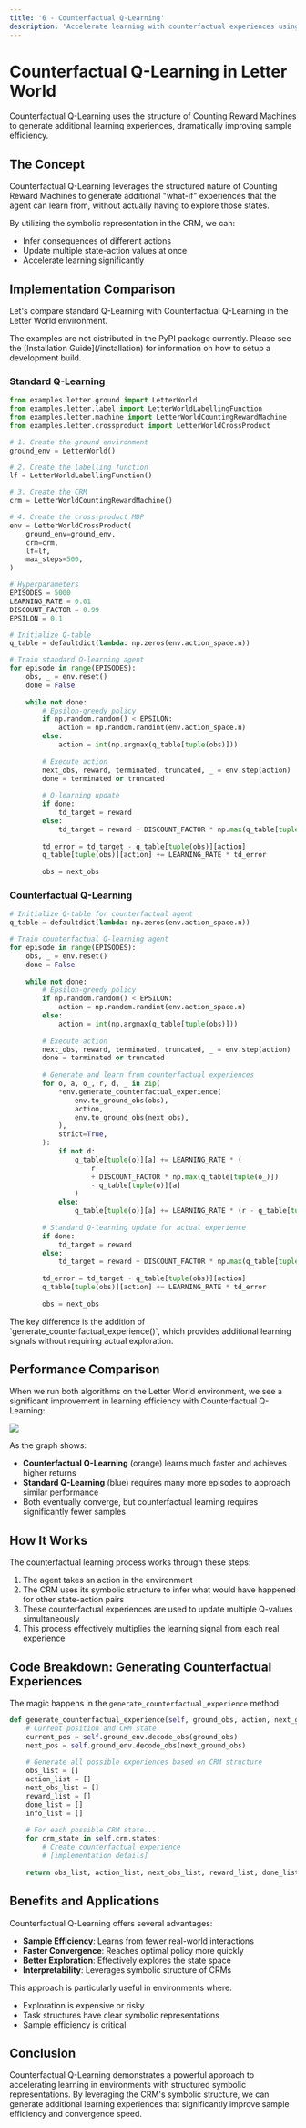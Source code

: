 ```yaml
---
title: '6 - Counterfactual Q-Learning'
description: 'Accelerate learning with counterfactual experiences using Counting Reward Machines'
---
```



# Counterfactual Q-Learning in Letter World

<Info>
	Counterfactual Q-Learning uses the structure of Counting Reward Machines to generate additional learning experiences, dramatically improving sample efficiency.
</Info>

## The Concept

Counterfactual Q-Learning leverages the structured nature of Counting Reward Machines to generate additional "what-if" experiences that the agent can learn from, without actually having to explore those states.

By utilizing the symbolic representation in the CRM, we can:
- Infer consequences of different actions
- Update multiple state-action values at once
- Accelerate learning significantly

## Implementation Comparison

Let's compare standard Q-Learning with Counterfactual Q-Learning in the Letter World environment.

<Warning>
	The examples are not distributed in the PyPI package currently. Please see the [Installation Guide](/installation)
	for information on how to setup a development build.
</Warning>

### Standard Q-Learning

```python
from examples.letter.ground import LetterWorld
from examples.letter.label import LetterWorldLabellingFunction
from examples.letter.machine import LetterWorldCountingRewardMachine
from examples.letter.crossproduct import LetterWorldCrossProduct

# 1. Create the ground environment
ground_env = LetterWorld()

# 2. Create the labelling function
lf = LetterWorldLabellingFunction()

# 3. Create the CRM
crm = LetterWorldCountingRewardMachine()

# 4. Create the cross-product MDP
env = LetterWorldCrossProduct(
    ground_env=ground_env,
    crm=crm,
    lf=lf,
    max_steps=500,
)

# Hyperparameters
EPISODES = 5000
LEARNING_RATE = 0.01
DISCOUNT_FACTOR = 0.99
EPSILON = 0.1

# Initialize Q-table
q_table = defaultdict(lambda: np.zeros(env.action_space.n))

# Train standard Q-learning agent
for episode in range(EPISODES):
    obs, _ = env.reset()
    done = False
    
    while not done:
        # Epsilon-greedy policy
        if np.random.random() < EPSILON:
            action = np.random.randint(env.action_space.n)
        else:
            action = int(np.argmax(q_table[tuple(obs)]))
            
        # Execute action
        next_obs, reward, terminated, truncated, _ = env.step(action)
        done = terminated or truncated
        
        # Q-learning update
        if done:
            td_target = reward
        else:
            td_target = reward + DISCOUNT_FACTOR * np.max(q_table[tuple(next_obs)])
            
        td_error = td_target - q_table[tuple(obs)][action]
        q_table[tuple(obs)][action] += LEARNING_RATE * td_error
        
        obs = next_obs
```

### Counterfactual Q-Learning 

```python
# Initialize Q-table for counterfactual agent
q_table = defaultdict(lambda: np.zeros(env.action_space.n))

# Train counterfactual Q-learning agent
for episode in range(EPISODES):
    obs, _ = env.reset()
    done = False
    
    while not done:
        # Epsilon-greedy policy
        if np.random.random() < EPSILON:
            action = np.random.randint(env.action_space.n)
        else:
            action = int(np.argmax(q_table[tuple(obs)]))
            
        # Execute action
        next_obs, reward, terminated, truncated, _ = env.step(action)
        done = terminated or truncated
        
        # Generate and learn from counterfactual experiences
        for o, a, o_, r, d, _ in zip(
            *env.generate_counterfactual_experience(
                env.to_ground_obs(obs),
                action,
                env.to_ground_obs(next_obs),
            ),
            strict=True,
        ):
            if not d:
                q_table[tuple(o)][a] += LEARNING_RATE * (
                    r
                    + DISCOUNT_FACTOR * np.max(q_table[tuple(o_)])
                    - q_table[tuple(o)][a]
                )
            else:
                q_table[tuple(o)][a] += LEARNING_RATE * (r - q_table[tuple(o)][a])
        
        # Standard Q-learning update for actual experience
        if done:
            td_target = reward
        else:
            td_target = reward + DISCOUNT_FACTOR * np.max(q_table[tuple(next_obs)])
            
        td_error = td_target - q_table[tuple(obs)][action]
        q_table[tuple(obs)][action] += LEARNING_RATE * td_error
        
        obs = next_obs
```

<Callout type="warning">
  The key difference is the addition of `generate_counterfactual_experience()`, which provides additional learning signals without requiring actual exploration.
</Callout>

## Performance Comparison

When we run both algorithms on the Letter World environment, we see a significant improvement in learning efficiency with Counterfactual Q-Learning:

<Frame>
  <img src="/images/cq-learning.png" style={{ borderRadius: '0.5rem' }} />
</Frame>

As the graph shows:

- **Counterfactual Q-Learning** (orange) learns much faster and achieves higher returns
- **Standard Q-Learning** (blue) requires many more episodes to approach similar performance
- Both eventually converge, but counterfactual learning requires significantly fewer samples

## How It Works

The counterfactual learning process works through these steps:

1. The agent takes an action in the environment
2. The CRM uses its symbolic structure to infer what would have happened for other state-action pairs
3. These counterfactual experiences are used to update multiple Q-values simultaneously
4. This process effectively multiplies the learning signal from each real experience

## Code Breakdown: Generating Counterfactual Experiences

The magic happens in the `generate_counterfactual_experience` method:

```python
def generate_counterfactual_experience(self, ground_obs, action, next_ground_obs):
    # Current position and CRM state
    current_pos = self.ground_env.decode_obs(ground_obs)
    next_pos = self.ground_env.decode_obs(next_ground_obs)
    
    # Generate all possible experiences based on CRM structure
    obs_list = []
    action_list = []
    next_obs_list = []
    reward_list = []
    done_list = []
    info_list = []
    
    # For each possible CRM state...
    for crm_state in self.crm.states:
        # Create counterfactual experience
        # [implementation details]
        
    return obs_list, action_list, next_obs_list, reward_list, done_list, info_list
```

## Benefits and Applications

Counterfactual Q-Learning offers several advantages:

- **Sample Efficiency**: Learns from fewer real-world interactions
- **Faster Convergence**: Reaches optimal policy more quickly
- **Better Exploration**: Effectively explores the state space
- **Interpretability**: Leverages symbolic structure of CRMs

This approach is particularly useful in environments where:
- Exploration is expensive or risky
- Task structures have clear symbolic representations
- Sample efficiency is critical


## Conclusion

Counterfactual Q-Learning demonstrates a powerful approach to accelerating learning in environments with structured symbolic representations. By leveraging the CRM's symbolic structure, we can generate additional learning experiences that significantly improve sample efficiency and convergence speed.
